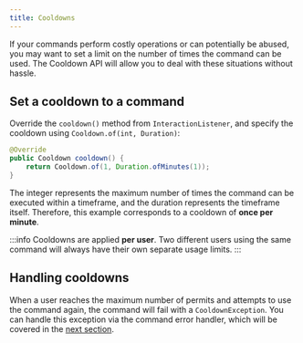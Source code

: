 ```yaml
---
title: Cooldowns
---
```


If your commands perform costly operations or can potentially be abused, you may want to set a limit on the number of
times the command can be used. The Cooldown API will allow you to deal with these situations without hassle.

## Set a cooldown to a command

Override the `cooldown()` method from `InteractionListener`, and specify the cooldown
using `Cooldown.of(int, Duration)`:

```java
@Override
public Cooldown cooldown() {
    return Cooldown.of(1, Duration.ofMinutes(1));
}
```

The integer represents the maximum number of times the command can be executed within a timeframe, and the duration
represents the timeframe itself. Therefore, this example corresponds to a cooldown of **once per minute**.

:::info
Cooldowns are applied **per user**. Two different users using the same command will always have their own separate usage
limits.
:::

## Handling cooldowns

When a user reaches the maximum number of permits and attempts to use the command again, the command will fail with
a `CooldownException`. You can handle this exception via the command error handler, which will be covered in
the [next section](handling-errors.mdx).
